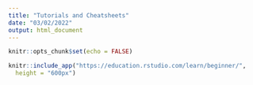 ---
title: "Tutorials and Cheatsheets"
date: "03/02/2022"
output: html_document
---


```{r setup, include=FALSE}
knitr::opts_chunk$set(echo = FALSE)
```


```{r, echo= FALSE, layout="l-page", fig.cap = "https://education.rstudio.com/learn/beginner/" }
knitr::include_app("https://education.rstudio.com/learn/beginner/",
  height = "600px")
```

